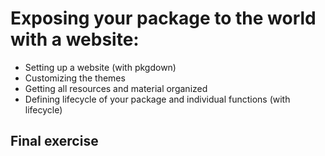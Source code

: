# Exposing your package to the world with a website:

- Setting up a website (with pkgdown)
- Customizing the themes
- Getting all resources and material organized
- Defining lifecycle of your package and individual functions (with lifecycle)



## Final exercise

<!-- NOTE: Preferably something linked to working towards completing the project assignments, maybe to be used as a milestone? -->



